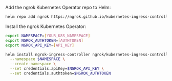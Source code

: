 Add the ngrok Kubernetes Operator repo to Helm:

```bash
helm repo add ngrok https://ngrok.github.io/kubernetes-ingress-controller
```

Install the ngrok Kubernetes Operator:

```bash
export NAMESPACE=[YOUR_K8S_NAMESPACE]
export NGROK_AUTHTOKEN=[AUTHTOKEN]
export NGROK_API_KEY=[API_KEY]

helm install ngrok-ingress-controller ngrok/kubernetes-ingress-controller \
  --namespace $NAMESPACE \
  --create-namespace \
  --set credentials.apiKey=$NGROK_API_KEY \
  --set credentials.authtoken=$NGROK_AUTHTOKEN
```
